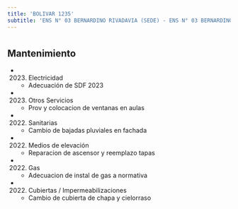 ```yaml
---
title: 'BOLIVAR 1235'
subtitle: 'ENS N° 03 BERNARDINO RIVADAVIA (SEDE) - ENS N° 03 BERNARDINO RIVADAVIA (Anexo Nivel Inicial)'
---
```


#


## Mantenimiento

*  (2023) Electricidad 
    + Adecuación de SDF 2023

*  (2023) Otros Servicios 
    + Prov y colocacion de ventanas en aulas

*  (2022) Sanitarias 
    + Cambio de bajadas pluviales en fachada

*  (2022) Medios de elevación 
    + Reparacion de ascensor y reemplazo tapas

*  (2022) Gas 
    + Adecuacion de instal de gas a normativa

*  (2022) Cubiertas / Impermeabilizaciones 
    + Cambio de cubierta de chapa y cielorraso



